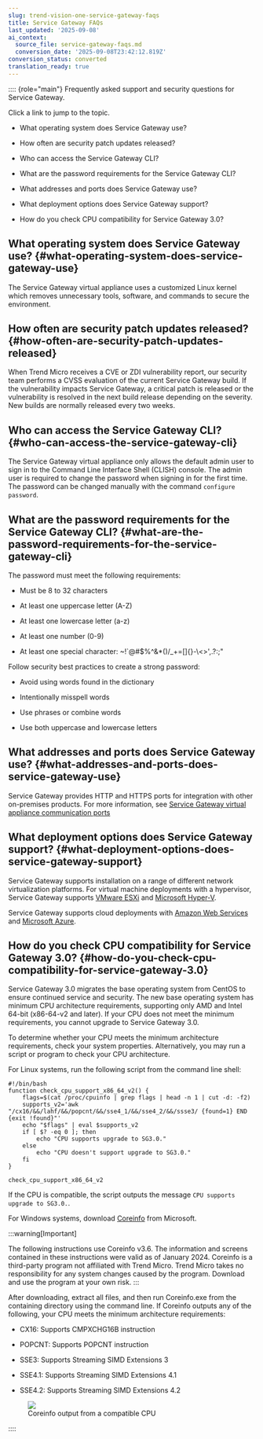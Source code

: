 ```yaml
---
slug: trend-vision-one-service-gateway-faqs
title: Service Gateway FAQs
last_updated: '2025-09-08'
ai_context:
  source_file: service-gateway-faqs.md
  conversion_date: '2025-09-08T23:42:12.819Z'
conversion_status: converted
translation_ready: true
---
```


:::: {role="main"}
Frequently asked support and security questions for Service Gateway.

Click a link to jump to the topic.

- What operating system does Service Gateway use?

- How often are security patch updates released?

- Who can access the Service Gateway CLI?

- What are the password requirements for the Service Gateway CLI?

- What addresses and ports does Service Gateway use?

- What deployment options does Service Gateway support?

- How do you check CPU compatibility for Service Gateway 3.0?

## What operating system does Service Gateway use? {#what-operating-system-does-service-gateway-use}

The Service Gateway virtual appliance uses a customized Linux kernel which removes unnecessary tools, software, and commands to secure the environment.

## How often are security patch updates released? {#how-often-are-security-patch-updates-released}

When Trend Micro receives a CVE or ZDI vulnerability report, our security team performs a CVSS evaluation of the current Service Gateway build. If the vulnerability impacts Service Gateway, a critical patch is released or the vulnerability is resolved in the next build release depending on the severity. New builds are normally released every two weeks.

## Who can access the Service Gateway CLI? {#who-can-access-the-service-gateway-cli}

The Service Gateway virtual appliance only allows the default admin user to sign in to the Command Line Interface Shell (CLISH) console. The admin user is required to change the password when signing in for the first time. The password can be changed manually with the command `configure password`.

## What are the password requirements for the Service Gateway CLI? {#what-are-the-password-requirements-for-the-service-gateway-cli}

The password must meet the following requirements:

- Must be 8 to 32 characters

- At least one uppercase letter (A-Z)

- At least one lowercase letter (a-z)

- At least one number (0-9)

- At least one special character: ~!\`@#$%^&\*()/\_+=\[\]{}-\\\<\>',.?:;"

Follow security best practices to create a strong password:

- Avoid using words found in the dictionary

- Intentionally misspell words

- Use phrases or combine words

- Use both uppercase and lowercase letters

## What addresses and ports does Service Gateway use? {#what-addresses-and-ports-does-service-gateway-use}

Service Gateway provides HTTP and HTTPS ports for integration with other on-premises products. For more information, see [Service Gateway virtual appliance communication ports](sg-ports-used.mdx)

## What deployment options does Service Gateway support? {#what-deployment-options-does-service-gateway-support}

Service Gateway supports installation on a range of different network virtualization platforms. For virtual machine deployments with a hypervisor, Service Gateway supports [VMware ESXi](sg-virtual-app-vmware-esxi.mdx) and [Microsoft Hyper-V](deploy-virtual-appliance-ms-hyper-v.mdx).

Service Gateway supports cloud deployments with [Amazon Web Services](deploy-service-gateway-aws.mdx) and [Microsoft Azure](service-gateway-azure.mdx).

## How do you check CPU compatibility for Service Gateway 3.0? {#how-do-you-check-cpu-compatibility-for-service-gateway-3.0}

Service Gateway 3.0 migrates the base operating system from CentOS to ensure continued service and security. The new base operating system has minimum CPU architecture requirements, supporting only AMD and Intel 64-bit (x86-64-v2 and later). If your CPU does not meet the minimum requirements, you cannot upgrade to Service Gateway 3.0.

To determine whether your CPU meets the minimum architecture requirements, check your system properties. Alternatively, you may run a script or program to check your CPU architecture.

For Linux systems, run the following script from the command line shell:

``` codeblock
#!/bin/bash
function check_cpu_support_x86_64_v2() {
    flags=$(cat /proc/cpuinfo | grep flags | head -n 1 | cut -d: -f2)
    supports_v2='awk "/cx16/&&/lahf/&&/popcnt/&&/sse4_1/&&/sse4_2/&&/ssse3/ {found=1} END {exit !found}"'
    echo "$flags" | eval $supports_v2
    if [ $? -eq 0 ]; then
        echo "CPU supports upgrade to SG3.0."
    else
        echo "CPU doesn't support upgrade to SG3.0."
    fi
}
  
check_cpu_support_x86_64_v2
```

If the CPU is compatible, the script outputs the message `CPU supports upgrade to SG3.0.`.

For Windows systems, download [Coreinfo](https://learn.microsoft.com/en-us/sysinternals/downloads/coreinfo) from Microsoft.

:::warning[Important]

The following instructions use Coreinfo v3.6. The information and screens contained in these instructions were valid as of January 2024. Coreinfo is a third-party program not affiliated with Trend Micro. Trend Micro takes no responsibility for any system changes caused by the program. Download and use the program at your own risk.
:::

After downloading, extract all files, and then run Coreinfo.exe from the containing directory using the command line. If Coreinfo outputs any of the following, your CPU meets the minimum architecture requirements:

- CX16: Supports CMPXCHG16B instruction

- POPCNT: Supports POPCNT instruction

- SSE3: Supports Streaming SIMD Extensions 3

- SSE4.1: Supports Streaming SIMD Extensions 4.1

- SSE4.2: Supports Streaming SIMD Extensions 4.2

<figure>
<img src="./images/Coreinfo_CPU_check=GUID-024523af-ff5f-4dce-a8d5-83e1fca562c1.webp" />
<figcaption>Coreinfo output from a compatible CPU</figcaption>
</figure>
::::
